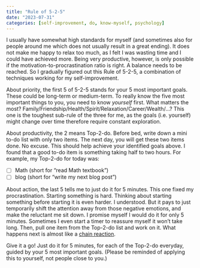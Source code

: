 ```yaml
---
title: "Rule of 5-2-5"
date: "2023-07-31"
categories: [self-improvement, do, know-myself, psychology]
---
```


I usually have somewhat high standards for myself
(and sometimes also for people around me which does not usually result in a great ending).
It does not make me happy to relax too much,
as I felt I was wasting time and I could have achieved more.
Being very productive, however,
is only possible if the motivation-to-procrastination ratio is right.
A balance needs to be reached.
So I gradually figured out this Rule of 5-2-5, a combination of techniques working for my self-improvement.

About priority, the first 5 of 5-2-5 stands for your 5 most important goals.
These could be long-term or medium-term.
To really know the five most important things to you,
you need to know *yourself* first. What matters the most? Family/Friendship/Health/Spirit/Relaxation/Career/Wealth/...? This one is the toughest sub-rule of the three for me,
as the goals (i.e. yourself) might change over time therefore require constant exploration.

About productivity, the 2 means Top-2-do.
Before bed, write down a mini to-do list with only two items.
The next day, you will get these two items done. No excuse.
This should help achieve your identified goals above.
I found that a good to-do item is something taking half to two hours.
For example, my Top-2-do for today was:

- [ ] Math (short for "read Math textbook")
- [ ] blog (short for "write my next blog post")

About action, the last 5 tells me to just do it for 5 minutes. This one fixed my procrastination.
Starting something is hard. Thinking about starting something before starting it is even harder.
I understood.
But it pays to just temporarily shift the attention away from those negative emotions,
and make the reluctant me sit down. I promise myself I would do it for only 5 minutes.
Sometimes I even start a timer to reassure myself it won't take long.
Then, pull one item from the Top-2-do list and work on it.
What happens next is almost like a [chain reaction](https://en.wikipedia.org/wiki/Nuclear_chain_reaction).

Give it a go!
Just do it for 5 minutes, for each of the Top-2-do everyday, guided by your 5 most important goals.
(Please be reminded of applying this to yourself, not people close to you.)
